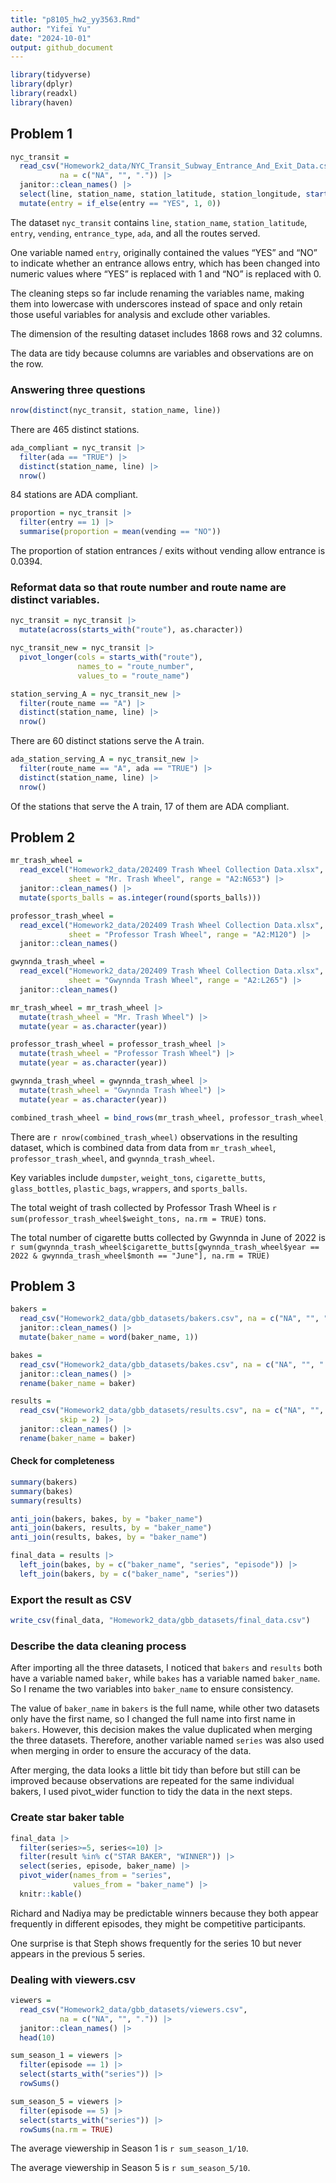 ```yaml
---
title: "p8105_hw2_yy3563.Rmd"
author: "Yifei Yu"
date: "2024-10-01"
output: github_document
---
```


```r
library(tidyverse)
library(dplyr)
library(readxl)
library(haven)
```


## Problem 1

```r
nyc_transit = 
  read_csv("Homework2_data/NYC_Transit_Subway_Entrance_And_Exit_Data.csv",
           na = c("NA", "", ".")) |> 
  janitor::clean_names() |> 
  select(line, station_name, station_latitude, station_longitude, starts_with("route"), entry, vending, entrance_type, ada) |> 
  mutate(entry = if_else(entry == "YES", 1, 0))
```

The dataset `nyc_transit` contains `line`, `station_name`, `station_latitude`, `entry`, `vending`, `entrance_type`, `ada`, and all the routes served.

One variable named `entry`, originally contained the values "YES" and "NO" to indicate whether an entrance allows entry, which has been changed into numeric values where "YES" is replaced with 1 and "NO" is replaced with 0.

The cleaning steps so far include renaming the variables name, making them into lowercase with underscores instead of space and only retain those useful variables for analysis and exclude other variables.

The dimension of the resulting dataset includes 1868 rows and 32 columns.

The data are tidy because columns are variables and observations are on the row. 

### Answering three questions

```r
nrow(distinct(nyc_transit, station_name, line))
```

There are 465 distinct stations.

```r
ada_compliant = nyc_transit |> 
  filter(ada == "TRUE") |> 
  distinct(station_name, line) |> 
  nrow()
```

84 stations are ADA compliant.

```r
proportion = nyc_transit |> 
  filter(entry == 1) |> 
  summarise(proportion = mean(vending == "NO"))
```

The proportion of station entrances / exits without vending allow entrance is 0.0394.

### Reformat data so that route number and route name are distinct variables.

```r
nyc_transit = nyc_transit |> 
  mutate(across(starts_with("route"), as.character))

nyc_transit_new = nyc_transit |> 
  pivot_longer(cols = starts_with("route"),
               names_to = "route_number",
               values_to = "route_name")
```

```r
station_serving_A = nyc_transit_new |> 
  filter(route_name == "A") |> 
  distinct(station_name, line) |> 
  nrow()
```

There are 60 distinct stations serve the A train.

```r
ada_station_serving_A = nyc_transit_new |> 
  filter(route_name == "A", ada == "TRUE") |> 
  distinct(station_name, line) |> 
  nrow()
```

Of the stations that serve the A train, 17 of them are ADA compliant.

## Problem 2

```r
mr_trash_wheel = 
  read_excel("Homework2_data/202409 Trash Wheel Collection Data.xlsx", 
             sheet = "Mr. Trash Wheel", range = "A2:N653") |> 
  janitor::clean_names() |> 
  mutate(sports_balls = as.integer(round(sports_balls)))
```

```r
professor_trash_wheel = 
  read_excel("Homework2_data/202409 Trash Wheel Collection Data.xlsx", 
             sheet = "Professor Trash Wheel", range = "A2:M120") |> 
  janitor::clean_names()
```

```r
gwynnda_trash_wheel = 
  read_excel("Homework2_data/202409 Trash Wheel Collection Data.xlsx", 
             sheet = "Gwynnda Trash Wheel", range = "A2:L265") |> 
  janitor::clean_names()
```

```r
mr_trash_wheel = mr_trash_wheel |> 
  mutate(trash_wheel = "Mr. Trash Wheel") |> 
  mutate(year = as.character(year))

professor_trash_wheel = professor_trash_wheel |> 
  mutate(trash_wheel = "Professor Trash Wheel") |> 
  mutate(year = as.character(year))

gwynnda_trash_wheel = gwynnda_trash_wheel |> 
  mutate(trash_wheel = "Gwynnda Trash Wheel") |> 
  mutate(year = as.character(year))

combined_trash_wheel = bind_rows(mr_trash_wheel, professor_trash_wheel, gwynnda_trash_wheel)
```

There are `r nrow(combined_trash_wheel)` observations in the resulting dataset, which is combined data from data from `mr_trash_wheel`, `professor_trash_wheel`, and `gwynnda_trash_wheel`.

Key variables include `dumpster`, `weight_tons`, `cigarette_butts`, `glass_bottles`, `plastic_bags`, `wrappers`, and `sports_balls`.

The total weight of trash collected by Professor Trash Wheel is
`r sum(professor_trash_wheel$weight_tons, na.rm = TRUE)` tons.

The total number of cigarette butts collected by Gwynnda in June of 2022 is `r sum(gwynnda_trash_wheel$cigarette_butts[gwynnda_trash_wheel$year == 2022 & gwynnda_trash_wheel$month == "June"], na.rm = TRUE)`


## Problem 3

```r
bakers = 
  read_csv("Homework2_data/gbb_datasets/bakers.csv", na = c("NA", "", ".")) |>
  janitor::clean_names() |> 
  mutate(baker_name = word(baker_name, 1))

bakes = 
  read_csv("Homework2_data/gbb_datasets/bakes.csv", na = c("NA", "", ".")) |> 
  janitor::clean_names() |> 
  rename(baker_name = baker)

results = 
  read_csv("Homework2_data/gbb_datasets/results.csv", na = c("NA", "", "."), 
           skip = 2) |> 
  janitor::clean_names() |> 
  rename(baker_name = baker)
```

#### Check for completeness
```r
summary(bakers)
summary(bakes)
summary(results)
```

```r
anti_join(bakers, bakes, by = "baker_name")
anti_join(bakers, results, by = "baker_name")
anti_join(results, bakes, by = "baker_name")
```

```r
final_data = results |> 
  left_join(bakes, by = c("baker_name", "series", "episode")) |> 
  left_join(bakers, by = c("baker_name", "series"))
```


### Export the result as CSV
```r
write_csv(final_data, "Homework2_data/gbb_datasets/final_data.csv") 
```

### Describe the data cleaning process

After importing all the three datasets, I noticed that `bakers` and `results` both have a variable named `baker`, while `bakes` has a variable named `baker_name`. So I rename the two variables into `baker_name` to ensure consistency.

The value of `baker_name` in `bakers` is the full name, while other two datasets only have the first name, so I changed the full name into first name in `bakers`. However, this decision makes the value duplicated when merging the three datasets. Therefore, another variable named `series` was also used when merging in order to ensure the accuracy of the data.

After merging, the data looks a little bit tidy than before but still can be improved because observations are repeated for the same individual bakers, I used pivot_wider function to tidy the data in the next steps.

### Create star baker table

```r
final_data |> 
  filter(series>=5, series<=10) |> 
  filter(result %in% c("STAR BAKER", "WINNER")) |> 
  select(series, episode, baker_name) |> 
  pivot_wider(names_from = "series",
              values_from = "baker_name") |> 
  knitr::kable()
```

Richard and Nadiya may be predictable winners because they both appear frequently in different episodes, they might be competitive participants. 

One surprise is that Steph shows frequently for the series 10 but never appears in the previous 5 series.


### Dealing with viewers.csv

```r
viewers = 
  read_csv("Homework2_data/gbb_datasets/viewers.csv", 
           na = c("NA", "", ".")) |> 
  janitor::clean_names() |> 
  head(10)

sum_season_1 = viewers |> 
  filter(episode == 1) |> 
  select(starts_with("series")) |> 
  rowSums()

sum_season_5 = viewers |> 
  filter(episode == 5) |> 
  select(starts_with("series")) |> 
  rowSums(na.rm = TRUE)
```

The average viewership in Season 1 is `r sum_season_1/10`.

The average viewership in Season 5 is `r sum_season_5/10`.



